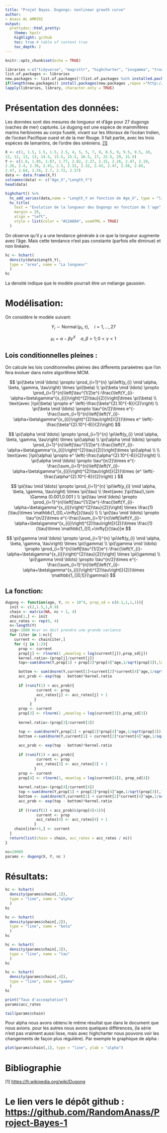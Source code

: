 ```yaml
---
title: "Projet Bayes. Dugongs: nonlinear growth curve"
author: 
- Anass AL AMMIRI
output:
  prettydoc::html_pretty:
    theme: hpstr
    highlight: github
    toc: true # table of content true 
    toc_depth: 2 
---
```


```r
knitr::opts_chunk$set(echo = TRUE)

libraries <-c("tidyverse", "magrittr", "highcharter", "invgamma", "truncnorm")
list.of.packages <- libraries
new.packages <- list.of.packages[!(list.of.packages %in% installed.packages()[,"Package"])]
if(length(new.packages)) install.packages(new.packages ,repos ="http://cran.us.r-project.org")
lapply(libraries, library, character.only = TRUE)

```


# Présentation des données:

Les données sont des mesures de longueur et d'âge pour 27 dugongs (vaches de mer) capturés.
Le dugong est une espèce de mammifères marins herbivores au corps fuselé, vivant sur les littoraux de l'océan Indien, de l'océan Pacifique ouest et de la mer Rouge. Il fait partie, avec les trois espèces de lamantins, de l'ordre des siréniens. [[1]](https://fr.wikipedia.org/wiki/Dugong) 



```r
X <- c(1, 1.5, 1.5, 1.5, 2.5, 4, 5, 5, 7, 8, 8.5, 9, 9.5, 9.5, 10, 
12, 12, 13, 13, 14.5, 15.5, 15.5, 16.5, 17, 22.5, 29, 31.5)
Y <- c(1.8, 1.85, 1.87, 1.77, 2.02, 2.27, 2.15, 2.26, 2.47, 2.19, 
2.26, 2.4, 2.39, 2.41, 2.5, 2.32, 2.32, 2.43, 2.47, 2.56, 2.65, 
2.47, 2.64, 2.56, 2.7, 2.72, 2.57)
data <- data.frame(X,Y)
colnames(data) <- c("Age_X","Length_Y") 
head(data)
```




```r

highchart() %>%
  hc_add_series(data,name = "Length_Y en fonction de Age_X", type = "line", hcaes(Age_X, Length_Y)) %>%
  hc_title(
    text = "Evolution de la longueur des Dugongs en fonction de l'age",
    margin = 20,
    align = "left",
    style = list(color = "#22A884", useHTML = TRUE)
  )
```

On observe qu'il y a une tendance générale à ce que la longueur augmente avec l'âge. Mais cette tendance n'est pas constante (parfois elle diminue) et non linéaire.
 

```r
hc <- hchart(
  density(data$Length_Y), 
  type = "area", name = "La longueur"
  )
hc
```
La densité indique que le modèle pourrait être un mélange gaussien.

# Modélisation:

On considère le modèle suivant: 

$$
Y_{i} \sim \operatorname{Normal}\left(\mu_{i}, \tau\right), \quad i=1, \ldots, 27$$

$$\mu_{i}=\alpha-\beta \gamma^{X} \quad \alpha, \beta>1 ; 0<\gamma<1
$$



## Lois conditionnelles pleines :

On calcule les lois conditionnelles pleines des diff́erents paraèetres que l’on fera  ́evoluer dans
notre algorithme MCM.


$$
\pi(\beta \mid \ldots) \propto \prod_{i=1}^{n} \pi\left(y_{i} \mid \alpha, \beta, \gamma, \tau\right) \times \pi(\beta)
\\
\pi(\beta \mid \ldots) \propto \prod_{i=1}^{n}\left[\tau^{1/2}e^{-\frac{\left(Y_{i}-\alpha+\beta\gamma^{x_{i}}\right)^{2}\tau}{2}}\right]\times \pi(\beta)
\\ \text{avec }\pi(\beta) \propto e^ \left(-\frac{\beta^{2}.10^{-6}}{2}\right) 
\\
\pi(\beta \mid \ldots) \propto \tau^{n/2}\times e^{-\frac{\sum_{i=1}^{n}\left[\left(Y_{i}-\alpha+\beta\gamma^{x_{i}}\right)^{2}\tau\right]}{2}}\times e^ \left(-\frac{\beta^{2}.10^{-6}}{2}\right) 
$$



$$
\pi(\alpha \mid \ldots) \propto \prod_{i=1}^{n} \pi\left(y_{i} \mid \alpha, \beta, \gamma, \tau\right) \times \pi(\alpha)
\\
\pi(\alpha \mid \ldots) \propto \prod_{i=1}^{n}\left[\tau^{1/2}e^{-\frac{\left(Y_{i}-\alpha+\beta\gamma^{x_{i}}\right)^{2}\tau}{2}}\right]\times \pi(\alpha)
\\
\\ \text{avec }\pi(\alpha) \propto e^ \left(-\frac{\alpha^{2}.10^{-6}}{2}\right) 
\\
\pi(\alpha \mid \ldots) \propto  \tau^{n/2}\times e^{-\frac{\sum_{i=1}^{n}\left[\left(Y_{i}-\alpha+\beta\gamma^{x_{i}}\right)^{2}\tau\right]}{2}}\times {e^ \left(-\frac{\alpha^{2}.10^{-6}}{2}\right) }
$$

$$
\pi(\tau \mid \ldots) \propto \prod_{i=1}^{n} \pi\left(y_{i} \mid \alpha, \beta, \gamma, \tau\right) \times \pi(\tau)
\\
\text{avec }\pi(\tau)\,\sim \Gamma (0.001,0.001 )
\\
\pi(\tau \mid \ldots) \propto \prod_{i=1}^{n}\left[\tau^{1/2}e^{-\frac{\left(Y_{i}-\alpha+\beta\gamma^{x_{i}}\right)^{2}\tau}{2}}\right] \times \frac{1}{\tau}\times \mathbb{1_{[0,+\infty[}{\tau}}
\\
\\
\pi(\tau \mid \ldots) \propto  \tau^{n/2}\times e^{-\frac{\sum_{i=1}^{n}\left[\left(Y_{i}-\alpha+\beta\gamma^{x_{i}}\right)^{2}\tau\right]}{2}}\times \frac{1}{\tau}\times \mathbb{1_{[0,+\infty[}{\tau}}e
$$

$$
\pi(\gamma \mid \ldots) \propto \prod_{i=1}^{n} \pi\left(y_{i} \mid \alpha, \beta, \gamma, \tau\right) \times \pi(\gamma)
\\
\pi(\gamma \mid \ldots) \propto \prod_{i=1}^{n}\left[\tau^{1/2}e^{-\frac{\left(Y_{i}-\alpha+\beta\gamma^{x_{i}}\right)^{2}\tau}{2}}\right] \times \pi(\gamma)
\\
\pi(\gamma \mid \ldots) \propto \tau^{n/2}\times e^{-\frac{\sum_{i=1}^{n}\left[\left(Y_{i}-\alpha+\beta\gamma^{x_{i}}\right)^{2}\tau\right]}{2}}\times \mathbb{1_{]0,1[}{\gamma}}
$$




## La fonction:

```r
dugong <- function(age, Y, nc = 10^4, prop_sd = c(0.1,1,1,1)){
  init <- c(2,1.5,1,0.9)   
  chain <- matrix(NA, nc + 1, 4)
  chain[1,] <- init
  acc_rates <- rep(0, 4)
  n<-length(Y)
  sig<-1000 #car on doit prendre une grande variance
  for (iter in 1:nc){
    current <- chain[iter,]
    for (j in 1:2){
      prop <- current
      prop[j] <- rlnorm(1 ,meanlog = log(current[j]),prop_sd[j])
      kernel.ratio<-(prop[j]/current[j])
      top<-sum(dnorm(Y,prop[1] + prop[2]*prop[4]^age,1/sqrt(prop[3]),log=TRUE))+dnorm(prop[j],0,sig,log=TRUE)

      bottom <- sum(dnorm(Y,current[1]+current[2]*current[4]^age,1/sqrt(current[3]),log=TRUE))+dnorm(current[j],0,sig,log=TRUE)
      acc_prob <- exp(top - bottom)*kernel.ratio
      
      if (runif(1) < acc_prob){
              current <- prop
              acc_rates[j] <- acc_rates[j] + 1
             }
           }
      prop <- current
      prop[3] <- rlnorm(1 ,meanlog = log(current[3]),prop_sd[3])
     
      kernel.ratio<-(prop[3]/current[3])

      top <- sum(dnorm(Y,prop[1] + prop[2]*prop[4]^age,1/sqrt(prop[3]),log=TRUE))+dgamma(prop[3],0.001,rate=0.001,log=TRUE)
      bottom <-sum(dnorm(Y,current[1] + current[2]*current[4]^age,1/sqrt(current[3]),log=TRUE))+dgamma(current[3],0.001,rate=0.001,log=TRUE)   
      
      acc_prob <- exp(top - bottom)*kernel.ratio
      
      if (runif(1) < acc_prob){
              current <- prop
              acc_rates[3] <- acc_rates[3] + 1
             }
      prop <- current
      prop[4] <- rlnorm(1, meanlog = log(current[4]), prop_sd[4])
     
      kernel.ratio<-(prop[4]/current[4])
      top <-sum(dnorm(Y,prop[1] + prop[2]*prop[4]^age,1/sqrt(prop[3]),log=TRUE))+dunif(prop[4],min=0.5,max=1,log=TRUE)
      bottom <- sum(dnorm(Y,current[1] + current[2]*current[4]^age,1/sqrt(current[3]),log=TRUE))+dunif(current[4],min=0.5,max=1,log=TRUE)
      acc_prob <- exp(top - bottom)*kernel.ratio
    
      if ((runif(1) < acc_prob)&(prop[4]<1)){
              current <- prop
              acc_rates[4] <- acc_rates[4] + 1
             } 
    chain[iter+1,] <- current
  }
  return(list(chain = chain, acc_rates = acc_rates / nc))
}

```
```r
nc=10000
params <- dugong(X, Y, nc )
```
# Résultats:
```r
hc <- hchart(
  density(params$chain[,1]), 
  type = "line", name = "alpha"
  )
hc
```
```r
hc <- hchart(
  density(params$chain[,2]), 
  type = "line", name = "beta"
  )
hc
```
```r
hc <- hchart(
  density(params$chain[,3]), 
  type = "line", name = "tau"
  )
hc
```
```r
hc <- hchart(
  density(params$chain[,4]), 
  type = "line", name = "gamma"
  )
hc
```



```r
print("Taux d'acceaptation")
params$acc_rates
```


```r
tail(params$chain)
```

Pour alpha nous avons obtenu le même résultat que dans le document que nous avions. pour les autres nous avons quelques différences, (la série n'est pas vraiment aussi lisse, mais avec highcharter nous pouvons voir les changements de façon plus régulière).
Par exemple le graphique de alpha :
  
```r
plot(params$chain[,1], type = "line", ylab = "alpha")
```


# Bibliographie

[1] <https://fr.wikipedia.org/wiki/Dugong>

# Le lien vers le dépôt github : [https://github.com/RandomAnass/Project-Bayes-1](https://github.com/RandomAnass/Project-Bayes-1) 
